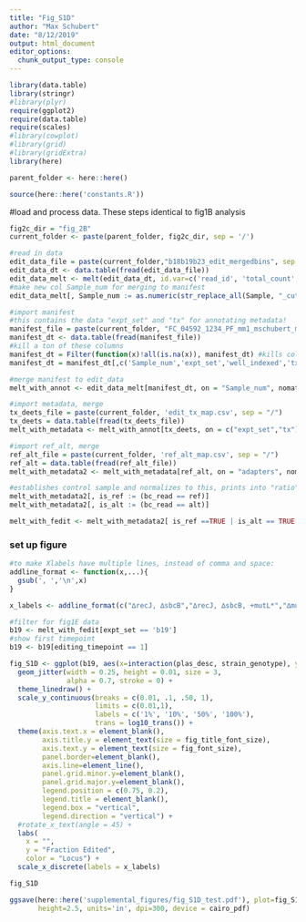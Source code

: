 ```yaml
---
title: "Fig_S1D"
author: "Max Schubert"
date: "8/12/2019"
output: html_document
editor_options: 
  chunk_output_type: console
---
```



```r
library(data.table)
library(stringr)
#library(plyr)
require(ggplot2)
require(data.table)
require(scales)
#library(cowplot)
#library(grid)
#library(gridExtra)
library(here)

parent_folder <- here::here()

source(here::here('constants.R'))
```

#load and process data. These steps identical to fig1B analysis

```r
fig2c_dir = "fig_2B"
current_folder <- paste(parent_folder, fig2c_dir, sep = '/')

#read in data
edit_data_file = paste(current_folder,"b18b19b23_edit_mergedbins", sep = "/")
edit_data_dt <- data.table(fread(edit_data_file))
edit_data_melt <- melt(edit_data_dt, id.var=c('read_id', 'total_count', 'bc_read'), value.name='Count', variable.name='Sample')
#make new col Sample_num for merging to manifest
edit_data_melt[, Sample_num := as.numeric(str_replace_all(Sample, "_cutcount", ""))]

#import manifest
#this contains the data "expt_set" and "tx" for annotating metadata!
manifest_file = paste(current_folder, "FC_04592_1234_PF_mm1_mschubert_manifest_edited.csv", sep = "/")
manifest_dt <- data.table(fread(manifest_file)) 
#kill a ton of these columns
manifest_dt = Filter(function(x)!all(is.na(x)), manifest_dt) #kills columns with all NA
manifest_dt = manifest_dt[,c('Sample_num','expt_set','well_indexed','tx','editing_timepoint', 'control_status')] #keeps only specified columns

#merge manifest to edit_data
melt_with_annot <- edit_data_melt[manifest_dt, on = "Sample_num", nomatch = 0]

#import metadata, merge 
tx_deets_file = paste(current_folder, 'edit_tx_map.csv', sep = "/")
tx_deets = data.table(fread(tx_deets_file)) 
melt_with_metadata <- melt_with_annot[tx_deets, on = c("expt_set","tx"), nomatch = 0]

#import ref_alt, merge
ref_alt_file = paste(current_folder, 'ref_alt_map.csv', sep = "/")
ref_alt = data.table(fread(ref_alt_file)) 
melt_with_metadata2 <- melt_with_metadata[ref_alt, on = "adapters", nomatch = 0]

```

```r
#establishes control sample and normalizes to this, prints into "ratio", kill singletons
melt_with_metadata2[, is_ref := (bc_read == ref)]
melt_with_metadata2[, is_alt := (bc_read == alt)]

melt_with_fedit <- melt_with_metadata2[ is_ref ==TRUE | is_alt == TRUE , fraction_edited := 1- (Count/sum(Count)) , by='Sample_num'][is_ref == TRUE]

```


### set up figure
```r
#to make Xlabels have multiple lines, instead of comma and space:
addline_format <- function(x,...){
  gsub(', ','\n',x)
}

x_labels <- addline_format(c("∆recJ, ∆sbcB","∆recJ, ∆sbcB, +mutL*","∆mutS, ∆recJ, ∆sbcB","∆mutS, ∆recJ, ∆sbcB, +mutL*"))

#filter for fig1E data
b19 <- melt_with_fedit[expt_set == 'b19']
#show first timepoint
b19 <- b19[editing_timepoint == 1]
```
```r
fig_S1D <- ggplot(b19, aes(x=interaction(plas_desc, strain_genotype), y=fraction_edited,  color = adapters)) + 
  geom_jitter(width = 0.25, height = 0.01, size = 3,
              alpha = 0.7, stroke = 0) +
  theme_linedraw() +
  scale_y_continuous(breaks = c(0.01, .1, .50, 1),
                     limits = c(0.01,1),
                     labels = c('1%', '10%', '50%', '100%'),
                     trans = log10_trans()) +
  theme(axis.text.x = element_blank(),
        axis.title.y = element_text(size = fig_title_font_size),
        axis.text.y = element_text(size = fig_font_size),
        panel.border=element_blank(),
        axis.line=element_line(),
        panel.grid.minor.y=element_blank(),
        panel.grid.major.y=element_blank(),
        legend.position = c(0.75, 0.2),
        legend.title = element_blank(),
        legend.box = "vertical",
        legend.direction = "vertical") +
  #rotate_x_text(angle = 45) + 
  labs(
    x = "",
    y = "Fraction Edited",
    color = "Locus") +
  scale_x_discrete(labels = x_labels)

fig_S1D
```

```r
ggsave(here::here('supplemental_figures/fig_S1D_test.pdf'), plot=fig_S1D, width=3, 
       height=2.5, units='in', dpi=300, device = cairo_pdf)
```


